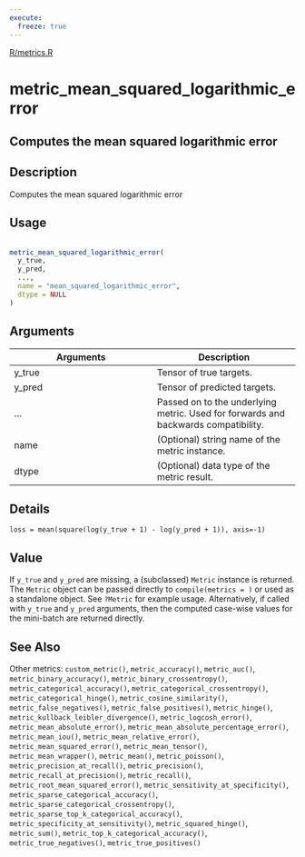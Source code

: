 ```yaml
---
execute:
  freeze: true
---
```


[R/metrics.R](https://github.com/rstudio/keras//blob/main/R/metrics.R#L1121) 

# metric_mean_squared_logarithmic_error

## Computes the mean squared logarithmic error

## Description
 Computes the mean squared logarithmic error 


## Usage
```r
 
metric_mean_squared_logarithmic_error( 
  y_true, 
  y_pred, 
  ..., 
  name = "mean_squared_logarithmic_error", 
  dtype = NULL 
) 
```

## Arguments
|Arguments|Description|
|---|---|
| y_true | Tensor of true targets. |
| y_pred | Tensor of predicted targets. |
| ... | Passed on to the underlying metric. Used for forwards and backwards compatibility. |
| name | (Optional) string name of the metric instance. |
| dtype | (Optional) data type of the metric result. |

## Details
 `loss = mean(square(log(y_true + 1) - log(y_pred + 1)), axis=-1)` 


## Value
 If `y_true` and `y_pred` are missing, a (subclassed) `Metric` instance is returned. The `Metric` object can be passed directly to `compile(metrics = )` or used as a standalone object. See `?Metric` for example usage.  Alternatively, if called with `y_true` and `y_pred` arguments, then the computed case-wise values for the mini-batch are returned directly. 



## See Also
 Other metrics:  `custom_metric()`, `metric_accuracy()`, `metric_auc()`, `metric_binary_accuracy()`, `metric_binary_crossentropy()`, `metric_categorical_accuracy()`, `metric_categorical_crossentropy()`, `metric_categorical_hinge()`, `metric_cosine_similarity()`, `metric_false_negatives()`, `metric_false_positives()`, `metric_hinge()`, `metric_kullback_leibler_divergence()`, `metric_logcosh_error()`, `metric_mean_absolute_error()`, `metric_mean_absolute_percentage_error()`, `metric_mean_iou()`, `metric_mean_relative_error()`, `metric_mean_squared_error()`, `metric_mean_tensor()`, `metric_mean_wrapper()`, `metric_mean()`, `metric_poisson()`, `metric_precision_at_recall()`, `metric_precision()`, `metric_recall_at_precision()`, `metric_recall()`, `metric_root_mean_squared_error()`, `metric_sensitivity_at_specificity()`, `metric_sparse_categorical_accuracy()`, `metric_sparse_categorical_crossentropy()`, `metric_sparse_top_k_categorical_accuracy()`, `metric_specificity_at_sensitivity()`, `metric_squared_hinge()`, `metric_sum()`, `metric_top_k_categorical_accuracy()`, `metric_true_negatives()`, `metric_true_positives()` 

